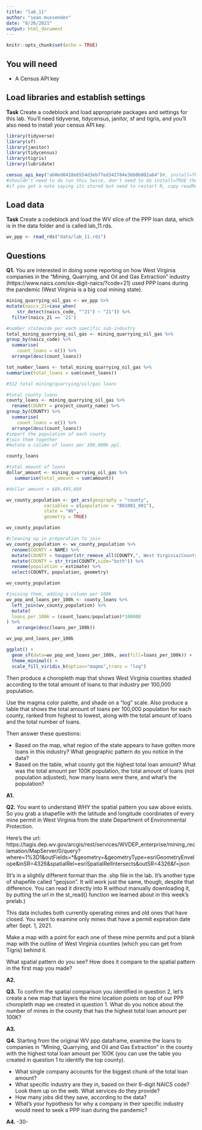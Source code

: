 ```yaml
---
title: "lab_11"
author: "sean mussenden"
date: "8/26/2021"
output: html_document
---
```


```r
knitr::opts_chunk$set(echo = TRUE)
```

## You will need

* A Census API key

## Load libraries and establish settings

**Task** Create a codeblock and load appropriate packages and settings for this lab. You'll need tidyverse, tidycensus, janitor, sf and tigris, and you'll also need to install your census API key.

```r
library(tidyverse)
library(sf)
library(janitor)
library(tidycensus)
library(tigris)
library(lubridate)
```

```r
census_api_key("ab0ed8418e6554d3eb77ed342784e3bb0b002a64")#, install=TRUE)
#shouldn't need to do run this twice, don't need to do install=TRUE the second time.
#if you get a note saying its stored but need to restart R, copy readRenviron("~/.Renviron") and run it in the console. 
```


## Load data

**Task** Create a codeblock and load the WV slice of the PPP loan data, which is in the data folder and is called lab_11.rds.

```r
wv_ppp <- read_rds("data/lab_11.rds")
```

## Questions

**Q1.** You are interested in doing some reporting on how West Virginia companies in the "Mining, Quarrying, and Oil and Gas Extraction" industry (https://www.naics.com/six-digit-naics/?code=21) used PPP loans during the pandemic (West Virginia is a big coal mining state).  

```r
mining_quarrying_oil_gas <- wv_ppp %>% 
mutate(naics_21=case_when(
    str_detect(naics_code, "^21") ~ "21")) %>%
  filter(naics_21 == '21') 
```

```r
#number statewide per each specific sub-industry
total_mining_quarrying_oil_gas <- mining_quarrying_oil_gas %>% 
group_by(naics_code) %>%
  summarise(
    count_loans = n()) %>%
  arrange(desc(count_loans))
```

```r
tot_number_loans <- total_mining_quarrying_oil_gas %>% 
summarise(total_loans = sum(count_loans))

#512 total mining/quarrying/oil/gas loans
```

```r
#total county loans
county_loans <- mining_quarrying_oil_gas %>%
  rename(COUNTY = project_county_name) %>%
group_by(COUNTY) %>%
  summarise(
    count_loans = n()) %>%
  arrange(desc(count_loans))
#import the population of each county
#join them together
#mutate a column of loans per 100,000k ppl.

county_loans
```

```r
#total amount of loans
dollar_amount <- mining_quarrying_oil_gas %>% 
   summarise(total_amount = sum(amount))

#dollar amount = $89,495,889
```


```r
wv_county_population <- get_acs(geography = "county", 
              variables = c(population = "B01001_001"), 
              state = "WV",
              geometry = TRUE)

wv_county_population
```
```r
#cleaning up in preparation to join
wv_county_population <- wv_county_population %>%
  rename(COUNTY = NAME) %>%
  mutate(COUNTY = toupper(str_remove_all(COUNTY,", West Virginia|County"))) %>%
  mutate(COUNTY = str_trim(COUNTY,side="both")) %>%
  rename(population = estimate) %>%
  select(COUNTY, population, geometry)

wv_county_population
```

```r
#joining them, adding a column per 100k
wv_pop_and_loans_per_100k <- county_loans %>%
  left_join(wv_county_population) %>% 
  mutate(
  loans_per_100k = (count_loans/population)*100000
) %>% 
    arrange(desc(loans_per_100k))

wv_pop_and_loans_per_100k
```



```r
ggplot() + 
  geom_sf(data=wv_pop_and_loans_per_100k, aes(fill=loans_per_100k)) + 
  theme_minimal() +
  scale_fill_viridis_b(option="magma",trans = "log") 
```



Then produce a choropleth map that shows West Virginia counties shaded according to the total amount of loans to that industry per 100,000 population.

Use the magma color palette, and shade on a "log" scale. Also produce a table that shows the total amount of loans per 100,000 population for each county, ranked from highest to lowest, along with the total amount of loans and the total number of loans.

Then answer these questions:

* Based on the map, what region of the state appears to have gotten more loans in this industry? What geographic pattern do you notice in the data?
* Based on the table, what county got the highest total loan amount? What was the total amount per 100K population, the total amount of loans (not population adjusted), how many loans were there, and what's the population?

**A1.**

**Q2.** You want to understand WHY the spatial pattern you saw above exists.  So you grab a shapefile with the latitude and longitude coordinates of every mine permit in West Virginia from the state Department of Environmental Protection.

Here's the url: https://tagis.dep.wv.gov/arcgis/rest/services/WVDEP_enterprise/mining_reclamation/MapServer/0/query?where=1%3D1&outFields=*&geometry=&geometryType=esriGeometryEnvelope&inSR=4326&spatialRel=esriSpatialRelIntersects&outSR=4326&f=json

(It's in a slightly different format than the .shp file in the lab. It's another type of shapefile called "geojson".  It will work just the same, though, despite that difference. You can read it directly into R without manually downloading it, by putting the url in the st_read() function we learned about in this week's prelab.)

This data includes both currently operating mines and old ones that have closed.  You want to examine only mines that have a permit expiration date after Sept. 1, 2021.

Make a map with a point for each one of these mine permits and put a blank map with the outline of West Virginia counties (which you can get from Tigris) behind it.

What spatial pattern do you see? How does it compare to the spatial pattern in the first map you made?

**A2.**

**Q3.** To confirm the spatial comparison you identified in question 2, let's create a new map that layers the mine location points on top of our PPP choropleth map we created in question 1. What do you notice about the number of mines in the county that has the highest total loan amount per 100K?

**A3.**

**Q4.** Starting from the original WV ppp dataframe, examine the loans to companies in "Mining, Quarrying, and Oil and Gas Extraction" in the county with the highest total loan amount per 100K (you can use the table you created in question 1 to identify the top county).

* What single company accounts for the biggest chunk of the total loan amount?
* What specific industry are they in, based on their 6-digit NAICS code? Look them up on the web. What services do they provide?
* How many jobs did they save, according to the data?
* What's your hypothesis for why a company in their specific industry would need to seek a PPP loan during the pandemic?

**A4.**
-30-
